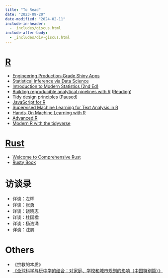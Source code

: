 ```yaml
---
title: "To Read"
date: "2023-09-20"
date-modified: "2024-02-11"
include-in-header:
  - _includes/giscus.html
include-after-body:
  - _includes/div-giscus.html
---
```


# [R](../#category=R)

-   [Engineering Production-Grade Shiny Apps](https://engineering-shiny.org/)
-   [Statistical Inference via Data Science](https://moderndive.com/)
-   [Introduction to Modern Statistics (2nd Ed)](https://openintro-ims2.netlify.app/)
-   [Building reproducible analytical pipelines with R](https://raps-with-r.dev/) ([Reading](posts/20240203-raps-with-r/))
-   [Tidy design principles](https://design.tidyverse.org/) ([Paused](posts/20240203-tidy-design-principles/))
-   [JavaScript for R](https://book.javascript-for-r.com/)
-   [Supervised Machine Learning for Text Analysis in R](https://smltar.com/)
-   [Hands-On Machine Learning with R](https://bradleyboehmke.github.io/HOML/)
-   [Advanced R](https://adv-r.hadley.nz/)
-   [Modern R with the tidyverse](http://modern-rstats.eu/)

# [Rust](../#category=Rust)

-   [Welcome to Comprehensive Rust](https://google.github.io/comprehensive-rust/)
-   [Rusty Book](https://rusty.course.rs/)

# 访谈录

-   详谈：左晖
-   详谈：张勇
-   详谈：饶晓志
-   详谈：杜国楹
-   详谈：杨浩涌
-   详谈：沈鹏

# Others

-   《宗教的本质》
-   [《全球科学与玩中学的结合：对家庭、学校和城市规划的影响（中国特别篇）》](https://learningthroughplay.com/explore-the-research/where-global-science-meets-playful-learning-implications-for-home-school-cities-and-digital-spaces)
